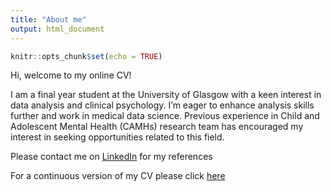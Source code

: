 ```yaml
---
title: "About me"
output: html_document
---
```


```r
knitr::opts_chunk$set(echo = TRUE)
```

Hi, welcome to my online CV! 

I am a final year student at the University of Glasgow with a keen interest in data analysis and clinical psychology. I'm eager to enhance analysis skills further and work in medical data science. Previous experience in Child and Adolescent Mental Health (CAMHs) research team has encouraged my interest in seeking opportunities related to this field.

Please contact me on [LinkedIn](https://www.linkedin.com/in/rifah-abdullah-60b239151/) for my references

For a continuous version of my CV please click [here](https://r-abdullah.github.io/SinglepageCV/)